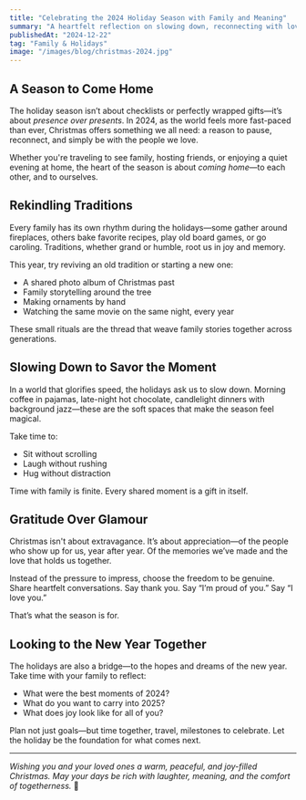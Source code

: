 ```yaml
---
title: "Celebrating the 2024 Holiday Season with Family and Meaning"
summary: "A heartfelt reflection on slowing down, reconnecting with loved ones, and embracing the joy of togetherness this Christmas."
publishedAt: "2024-12-22"
tag: "Family & Holidays"
image: "/images/blog/christmas-2024.jpg"
---
```


## A Season to Come Home

The holiday season isn’t about checklists or perfectly wrapped gifts—it’s about *presence over presents*. In 2024, as the world feels more fast-paced than ever, Christmas offers something we all need: a reason to pause, reconnect, and simply be with the people we love.

Whether you're traveling to see family, hosting friends, or enjoying a quiet evening at home, the heart of the season is about *coming home*—to each other, and to ourselves.

## Rekindling Traditions

Every family has its own rhythm during the holidays—some gather around fireplaces, others bake favorite recipes, play old board games, or go caroling. Traditions, whether grand or humble, root us in joy and memory.

This year, try reviving an old tradition or starting a new one:

- A shared photo album of Christmas past
- Family storytelling around the tree
- Making ornaments by hand
- Watching the same movie on the same night, every year

These small rituals are the thread that weave family stories together across generations.

## Slowing Down to Savor the Moment

In a world that glorifies speed, the holidays ask us to slow down. Morning coffee in pajamas, late-night hot chocolate, candlelight dinners with background jazz—these are the soft spaces that make the season feel magical.

Take time to:

- Sit without scrolling
- Laugh without rushing
- Hug without distraction

Time with family is finite. Every shared moment is a gift in itself.

## Gratitude Over Glamour

Christmas isn't about extravagance. It’s about appreciation—of the people who show up for us, year after year. Of the memories we’ve made and the love that holds us together.

Instead of the pressure to impress, choose the freedom to be genuine. Share heartfelt conversations. Say thank you. Say “I’m proud of you.” Say “I love you.”

That’s what the season is for.

## Looking to the New Year Together

The holidays are also a bridge—to the hopes and dreams of the new year. Take time with your family to reflect:

- What were the best moments of 2024?
- What do you want to carry into 2025?
- What does joy look like for all of you?

Plan not just goals—but time together, travel, milestones to celebrate. Let the holiday be the foundation for what comes next.

---

*Wishing you and your loved ones a warm, peaceful, and joy-filled Christmas. May your days be rich with laughter, meaning, and the comfort of togetherness.* 🎄
